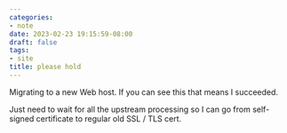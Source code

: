```yaml
---
categories:
- note
date: 2023-02-23 19:15:59-08:00
draft: false
tags:
- site
title: please hold
---
```


Migrating to a new Web host.
If you can see this that means I succeeded.

Just need to wait for all the upstream processing so I can go from self-signed certificate to regular old SSL / TLS cert.